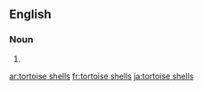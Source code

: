 {{also|tortoiseshells}}
==English==

===Noun===
{{head|en|noun plural form}}

# {{plural of|tortoise shell|lang=en}}

[[ar:tortoise shells]]
[[fr:tortoise shells]]
[[ja:tortoise shells]]